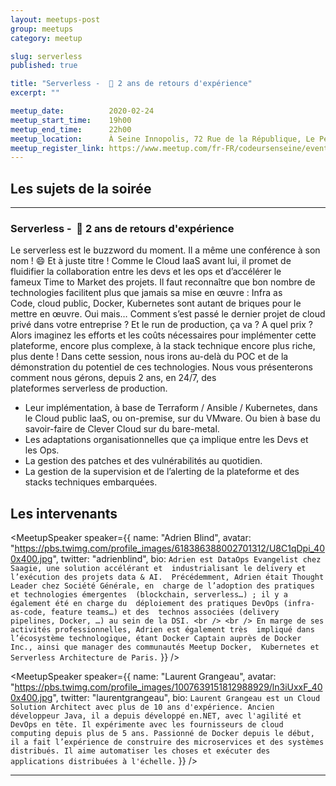 ```yaml
---
layout: meetups-post
group: meetups
category: meetup

slug: serverless
published: true

title: "Serverless -  🚀 2 ans de retours d'expérience"
excerpt: ""

meetup_date:          2020-02-24
meetup_start_time:    19h00
meetup_end_time:      22h00
meetup_location:      À Seine Innopolis, 72 Rue de la République, Le Petit Quevilly
meetup_register_link: https://www.meetup.com/fr-FR/codeursenseine/events/268555503/
---
```



## Les sujets de la soirée

---

### Serverless -  🚀 2 ans de retours d'expérience

Le serverless est le buzzword du moment. Il a même une conférence à son nom ! :smile:
Et à juste titre !
Comme le Cloud IaaS avant lui, il promet de fluidifier la collaboration entre les devs et les ops et d’accélérer le fameux Time to Market des projets.
Il faut reconnaître que bon nombre de technologies facilitent plus que jamais sa mise en œuvre : Infra as Code, cloud public, Docker, Kubernetes sont autant de briques pour le mettre en œuvre.
Oui mais… Comment s’est passé le dernier projet de cloud privé dans votre entreprise ? Et le run de production, ça va ? A quel prix ? Alors imaginez les efforts et les coûts nécessaires pour implémenter cette plateforme, encore plus complexe, à la stack technique encore plus riche, plus dente !
Dans cette session, nous irons au-delà du POC et de la démonstration du potentiel de ces technologies.
Nous vous présenterons comment nous gérons, depuis 2 ans, en 24/7, des plateformes serverless de production.
- Leur implémentation, à base de Terraform / Ansible / Kubernetes, dans le Cloud public IaaS, ou on-premise, sur du VMware. Ou bien à base du savoir-faire de Clever Cloud sur du bare-metal.
- Les adaptations organisationnelles que ça implique entre les Devs et les Ops.
- La gestion des patches et des vulnérabilités au quotidien.
- La gestion de la supervision et de l’alerting de la plateforme et des stacks techniques embarquées.

## Les intervenants

<Stack spacing={6}>
  <MeetupSpeaker speaker={{
    name: "Ludovic Piot",
    avatar: "https://pbs.twimg.com/profile_images/973490992853716992/lnvZBJHU_400x400.jpg",
    twitter: "lpiot",
    bio: `
Ludovic est tombé dans le _DevOps_ en 2004, soit… 3 ans avant l'invention du mot DevOps.
A l'époque, il fait des déploiements en Infra as Code sur les premiers serveurs blade, en bare-metal.
Il adore aider les équipes projet à gagner en autonomie via l'usage  d'outils et d'automatisation
et à travers une collaboration libre et sans contrainte. C'est donc tout naturellement qu'il a
accueilli \`Docker\` et \`Kubernetes\` comme les outils ultimes pour l'aider dans sa marotte favorite.
En meetups comme en conférences, il aime partager son amour pour le Cloud, l'Infra as Code, le DevOps
et les sujets d'optimisation de performance.
    `
  }} />

  <MeetupSpeaker speaker={{
    name: "Adrien Blind",
    avatar: "https://pbs.twimg.com/profile_images/618386388002701312/U8C1qDpi_400x400.jpg",
    twitter: "adrienblind",
    bio: `
Adrien est DataOps Evangelist chez Saagie, une solution accélérant et 
industrialisant le delivery et l’exécution des projets data & AI. 
Précédemment, Adrien était Thought Leader chez Société Générale, en 
charge de l’adoption des pratiques et technologies émergentes 
(blockchain, serverless…) ; il y a également été en charge du 
déploiement des pratiques DevOps (infra-as-code, feature teams…) et des 
technos associées (delivery pipelines, Docker, …) au sein de la DSI.
<br />
<br />
En marge de ses activités professionnelles, Adrien est également très 
impliqué dans l’écosystème technologique, étant Docker Captain auprès de
Docker Inc., ainsi que manager des communautés Meetup Docker, 
Kubernetes et Serverless Architecture de Paris.
    `
  }} />

  <MeetupSpeaker speaker={{
    name: "Laurent Grangeau",
    avatar: "https://pbs.twimg.com/profile_images/1007639151812988929/ln3iUxxF_400x400.jpg",
    twitter: "laurentgrangeau",
    bio: `
Laurent Grangeau est un Cloud Solution Architect avec plus de 10 ans
d'expérience. Ancien développeur Java, il a depuis développé en.NET, avec
l'agilité et DevOps en tête. Il expérimente avec les fournisseurs de cloud
computing depuis plus de 5 ans. Passionné de Docker depuis le début, il a
fait l’expérience de construire des microservices et des systèmes
distribués. Il aime automatiser les choses et exécuter des applications
distribuées à l'échelle.
    `
  }} />

</Stack>

---
